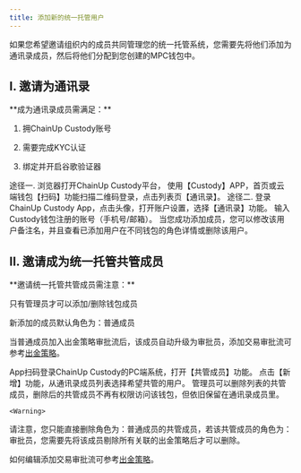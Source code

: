 ```yaml
---
title: 添加新的统一托管用户
---
```


如果您希望邀请组织内的成员共同管理您的统一托管系统，您需要先将他们添加为通讯录成员，然后将他们分配到您创建的MPC钱包中。

## I. 邀请为通讯录

<Tip> 
**成为通讯录成员需满足：**

1. 拥ChainUp Custody账号

2. 需要完成KYC认证

3. 绑定并开启谷歌验证器

</Tip>


<Steps>
<Step title="使通讯录功能">
    途径一. 浏览器打开ChainUp Custody平台， 使用【Custody】APP，首页或云端钱包【扫码】功能扫描二维码登录，点击列表页【通讯录】。
    途径二. 登录ChainUp Custody App，点击头像，打开账户设置，选择【通讯录】功能。

</Step>
<Step title="输入账号">
    输入 Custody钱包注册的账号（手机号/邮箱）。
</Step>
<Step title="添加成功">
    当您成功添加成员，您可以修改该用户备注名，并且查看已添加用户在不同钱包的角色详情或删除该用户。
</Step>
</Steps>




## II. 邀请成为统一托管共管成员

<Tip> 
**邀请统一托管共管成员需注意：**

只有管理员才可以添加/删除钱包成员

新添加的成员默认角色为：普通成员

当普通成员加入出金策略审批流后，该成员自动升级为审批员，添加交易审批流可参考[出金策略](/help-center/manage-joint/custody-strategy/custody-transfer-strategy)。
</Tip>

<Steps>
<Step title="使用团队管理功能">
    App扫码登录ChainUp Custody的PC端系统，打开【共管成员】功能。

</Step>
<Step title="新增成员">
   点击【新增】功能，从通讯录成员列表选择希望共管的用户。
</Step>
<Step title="管理共管成员">
    管理员可以删除列表的共管成员，删除后的共管成员不再有权限访问该钱包，但依旧保留在通讯录成员里。

    <Warning>
请注意，您只能直接删除角色为：普通成员的共管成员，若该共管成员的角色为：审批员，您需要先将该成员剔除所有关联的出金策略后才可以删除。

如何编辑添加交易审批流可参考[出金策略](/help-center/manage-joint/custody-strategy/custody-transfer-strategy)。
</Warning>

</Step>
</Steps>

